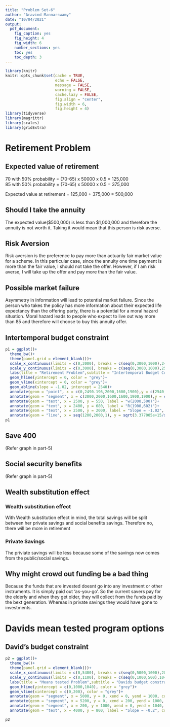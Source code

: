```yaml
---
title: "Problem Set-6"
author: "Aravind Mannarswamy"
date: "10/04/2021"
output:
  pdf_document:
    fig_caption: yes
    fig_height: 4
    fig_width: 6
    number_sections: yes
    toc: yes
    toc_depth: 3
---
```


\newpage  

```r

library(knitr)
knitr::opts_chunk$set(cache = TRUE,
                      echo = FALSE, 
                      message = FALSE, 
                      warning = FALSE, 
                      cache.lazy = FALSE, 
                      fig.align = "center", 
                      fig.width = 6, 
                      fig.height = 4)
library(tidyverse)
library(magrittr)
library(scales)
library(gridExtra)
```

# Retirement Problem  

## Expected value of retirement   

70 with 50% probability = (70-65) x 50000 x 0.5 = 125,000   
85 with 50% probability = (70-65) x 50000 x 0.5 = 375,000  

Expected value at retirement = 125,000 + 375,000 = 500,000   

## Should I take the annuity   

The expected value(\$500,000) is less than \$1,000,000 and therefore the annuity is not worth it. Taking it would mean that this person is risk averse.   

## Risk Aversion   

Risk aversion is the preference to pay more than actuarily fair market value for a scheme. In this particular case, since the annuity one time payment is more than the fair value, I should not take the offer. However, if I am risk averse, I will take up the offer and pay more than the fair value.   

## Possible market failure   

Asymmetry in information will lead to potential market failure. Since the person who takes the policy has more information about their expected life expectancy than the offering party, there is a potential for a moral hazard situation. Moral hazard leads to people who expect to live out way more than 85 and therefore will choose to buy this annuity offer.   

## Intertemporal budget constraint   

```r
p1 = ggplot()+
  theme_bw()+
  theme(panel.grid = element_blank())+
  scale_x_continuous(limits = c(0,3000), breaks = c(seq(0,3000,1000),2490.2,2000,1600))+
  scale_y_continuous(limits = c(0,3000), breaks = c(seq(0,3000,1000),2540,500,908))+
  labs(title = "Retirement Problem",subtitle = "Intertemporal Budget Constraint",x = "Current Income", y = "Future Income")+
  geom_hline(yintercept = 0, color = "grey")+
  geom_vline(xintercept = 0, color = "grey")+
  geom_abline(slope = -1.02, intercept = 2540)+
  annotate(geom = "point", x = c(0,2490.196,2000,1600,1900),y = c(2540,0,500,908,602), color = "red")+
  annotate(geom = "segment", x = c(2000,2000,1600,1600,1900,1900),y = c(500,500,908,908,602,602),xend = c(2000,0,1600,0,1900,0), yend = c(0,500,0,908,0,602), color = "dodgerblue")+
  annotate(geom = "text", x = 2500, y = 550, label = "w(2000,500)")+
  annotate(geom = "text", x = 2400, y = 680, label = "R(1900,602)")+
  annotate(geom = "text", x = 2500, y = 2000, label = "Slope = -1.02", color = "red")+
  annotate(geom = "line", x = seq(1200,2000,1), y = sqrt(3.377005e+15/seq(1200,2000,1)^3), size = 0.1)
p1
```

## Save 400   

(Refer graph in part-5)   

## Social security benefits   

(Refer graph in part-5)   

## Wealth substitution effect   

### Wealth substitution effect   
With Wealth substitution effect in mind, the total savings will be split between her private savings and social benefits savings. Therefore no, there will be more in retirement   

### Private Savings   
The priviate savings will be less because some of the savings now comes from the public/social savings.  

## Why might crowd out funding be a bad thing   
Because the funds that are invested doesnt go into any investment or other instruments. It is simply paid out 'as-you-go'. So the current savers pay for the elderly and when they get older, they will collect from the funds paid by the bext generation. Whereas in private savings they would have gone to investments.   


# Davids mean tested program options   

## David's budget constraint   

```r

p2 = ggplot()+
  theme_bw()+
  theme(panel.grid = element_blank())+
  scale_x_continuous(limits = c(0,5400), breaks = c(seq(0,5000,1000),200,5200))+
  scale_y_continuous(limits = c(0,1100), breaks = c(seq(0,1000,500),1040))+
  labs(title = "Means tested Problem",subtitle = "Davids budget constraint",x = "Food", y = "Other Goods")+
  geom_hline(yintercept = c(0,1000,1040), color = "grey")+
  geom_vline(xintercept = c(0,200), color = "grey")+
  annotate(geom = "segment", x = 5000, y = 0, xend = 0, yend = 1000, color = "red")+
  annotate(geom = "segment", x = 5200, y = 0, xend = 200, yend = 1000, color = "dodgerblue", size = 0.7)+
  annotate(geom = "segment", x = 200, y = 1000, xend = 0, yend = 1040, color = "darkgreen", size = 1)+
  annotate(geom = "text", x = 4000, y = 800, label = "Slope = -0.2", color = "red")

p2

```


